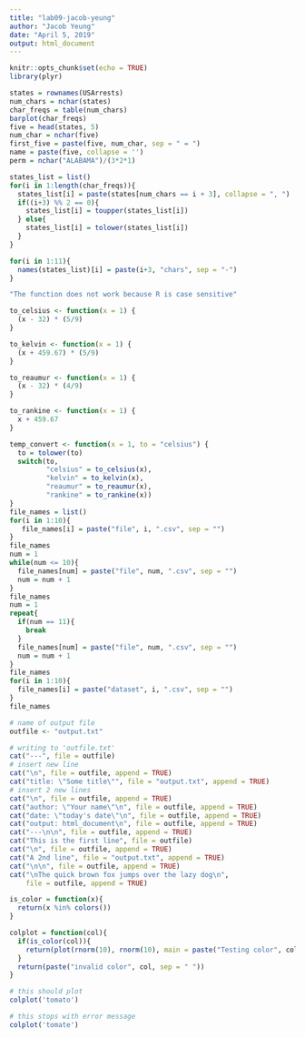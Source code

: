 ```yaml
---
title: "lab09-jacob-yeung"
author: "Jacob Yeung"
date: "April 5, 2019"
output: html_document
---
```


```r
knitr::opts_chunk$set(echo = TRUE)
library(plyr)
```

```r
states = rownames(USArrests)
num_chars = nchar(states)
char_freqs = table(num_chars)
barplot(char_freqs)
five = head(states, 5)
num_char = nchar(five)
first_five = paste(five, num_char, sep = " = ")
name = paste(five, collapse = '')
perm = nchar("ALABAMA")/(3*2*1)

states_list = list()
for(i in 1:length(char_freqs)){
  states_list[i] = paste(states[num_chars == i + 3], collapse = ", ")
  if((i+3) %% 2 == 0){
    states_list[i] = toupper(states_list[i])
  } else{
    states_list[i] = tolower(states_list[i])
  }
}

for(i in 1:11){
  names(states_list)[i] = paste(i+3, "chars", sep = "-") 
}

"The function does not work because R is case sensitive"

to_celsius <- function(x = 1) {
  (x - 32) * (5/9)
}

to_kelvin <- function(x = 1) {
  (x + 459.67) * (5/9)
}

to_reaumur <- function(x = 1) {
  (x - 32) * (4/9)
}

to_rankine <- function(x = 1) {
  x + 459.67
}

temp_convert <- function(x = 1, to = "celsius") {
  to = tolower(to)
  switch(to,
         "celsius" = to_celsius(x),
         "kelvin" = to_kelvin(x),
         "reaumur" = to_reaumur(x),
         "rankine" = to_rankine(x))
}
file_names = list()
for(i in 1:10){
   file_names[i] = paste("file", i, ".csv", sep = "")
}
file_names
num = 1
while(num <= 10){
  file_names[num] = paste("file", num, ".csv", sep = "")
  num = num + 1
}
file_names
num = 1
repeat{
  if(num == 11){
    break
  }
  file_names[num] = paste("file", num, ".csv", sep = "")
  num = num + 1
}
file_names
for(i in 1:10){
  file_names[i] = paste("dataset", i, ".csv", sep = "")
}
file_names

# name of output file
outfile <- "output.txt"

# writing to 'outfile.txt'
cat("---", file = outfile)
# insert new line
cat("\n", file = outfile, append = TRUE)
cat("title: \"Some title\"", file = "output.txt", append = TRUE)
# insert 2 new lines
cat("\n", file = outfile, append = TRUE)
cat("author: \"Your name\"\n", file = outfile, append = TRUE)
cat("date: \"today's date\"\n", file = outfile, append = TRUE)
cat("output: html_document\n", file = outfile, append = TRUE)
cat("---\n\n", file = outfile, append = TRUE)
cat("This is the first line", file = outfile)
cat("\n", file = outfile, append = TRUE)
cat("A 2nd line", file = "output.txt", append = TRUE)
cat("\n\n", file = outfile, append = TRUE)
cat("\nThe quick brown fox jumps over the lazy dog\n",
    file = outfile, append = TRUE)

is_color = function(x){
  return(x %in% colors())
}

colplot = function(col){
  if(is_color(col)){
    return(plot(rnorm(10), rnorm(10), main = paste("Testing color", col, sep = " ")))
  }
  return(paste("invalid color", col, sep = " "))
}

# this should plot
colplot('tomato')

# this stops with error message
colplot('tomate')
```

